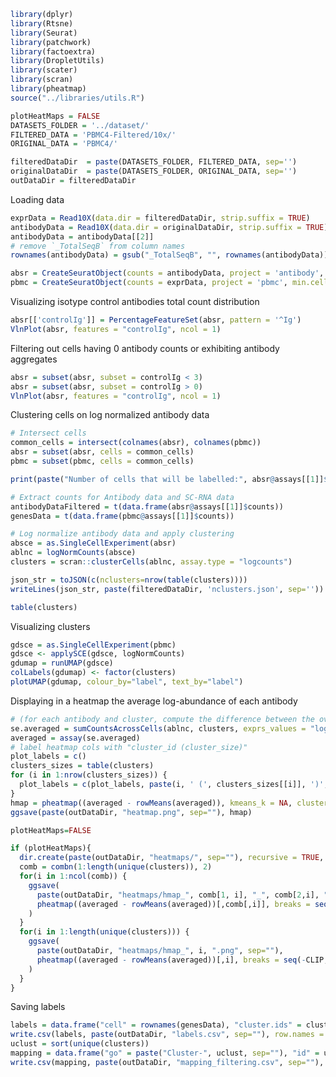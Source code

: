 ```r
library(dplyr)
library(Rtsne)
library(Seurat)
library(patchwork)
library(factoextra)
library(DropletUtils)
library(scater)
library(scran)
library(pheatmap)
source("../libraries/utils.R")

plotHeatMaps = FALSE
DATASETS_FOLDER = '../dataset/'
FILTERED_DATA = 'PBMC4-Filtered/10x/'
ORIGINAL_DATA = 'PBMC4/'

filteredDataDir  = paste(DATASETS_FOLDER, FILTERED_DATA, sep='')
originalDataDir  = paste(DATASETS_FOLDER, ORIGINAL_DATA, sep='')
outDataDir = filteredDataDir
```

Loading data

```r
exprData = Read10X(data.dir = filteredDataDir, strip.suffix = TRUE)
antibodyData = Read10X(data.dir = originalDataDir, strip.suffix = TRUE)
antibodyData = antibodyData[[2]]
# remove `_TotalSeqB` from column names
rownames(antibodyData) = gsub("_TotalSeqB", "", rownames(antibodyData))

absr = CreateSeuratObject(counts = antibodyData, project = 'antibody', min.cells = 0, min.features = 0)
pbmc = CreateSeuratObject(counts = exprData, project = 'pbmc', min.cells = 0, min.features = 0)
```

Visualizing isotype control antibodies total count distribution

```r
absr[['controlIg']] = PercentageFeatureSet(absr, pattern = '^Ig')
VlnPlot(absr, features = "controlIg", ncol = 1)
```

Filtering out cells having 0 antibody counts or exhibiting antibody aggregates

```r
absr = subset(absr, subset = controlIg < 3)
absr = subset(absr, subset = controlIg > 0)
VlnPlot(absr, features = "controlIg", ncol = 1)
```


Clustering cells on log normalized antibody data

```r
# Intersect cells
common_cells = intersect(colnames(absr), colnames(pbmc))
absr = subset(absr, cells = common_cells)
pbmc = subset(pbmc, cells = common_cells)

print(paste("Number of cells that will be labelled:", absr@assays[[1]]$counts@Dim[2]))

# Extract counts for Antibody data and SC-RNA data
antibodyDataFiltered = t(data.frame(absr@assays[[1]]$counts))
genesData = t(data.frame(pbmc@assays[[1]]$counts))

# Log normalize antibody data and apply clustering
absce = as.SingleCellExperiment(absr)
ablnc = logNormCounts(absce)
clusters = scran::clusterCells(ablnc, assay.type = "logcounts")

json_str = toJSON(c(nclusters=nrow(table(clusters))))
writeLines(json_str, paste(filteredDataDir, 'nclusters.json', sep=''))

table(clusters)
```

Visualizing clusters

```r
gdsce = as.SingleCellExperiment(pbmc)
gdsce <- applySCE(gdsce, logNormCounts)
gdumap = runUMAP(gdsce)
colLabels(gdumap) <- factor(clusters)
plotUMAP(gdumap, colour_by="label", text_by="label")
```

Displaying in a heatmap the average log-abundance of each antibody

```r
# (for each antibody and cluster, compute the difference between the overall antibody avg and antibody avg in the cluster)
se.averaged = sumCountsAcrossCells(ablnc, clusters, exprs_values = "logcounts", average = TRUE)
averaged = assay(se.averaged)
# label heatmap cols with "cluster_id (cluster_size)"
plot_labels = c()
clusters_sizes = table(clusters)
for (i in 1:nrow(clusters_sizes)) {
  plot_labels = c(plot_labels, paste(i, ' (', clusters_sizes[[i]], ')', sep=''))
}
hmap = pheatmap((averaged - rowMeans(averaged)), kmeans_k = NA, cluster_cols = TRUE, cluster_rows = FALSE, labels_col=plot_labels)
ggsave(paste(outDataDir, "heatmap.png", sep=""), hmap)

plotHeatMaps=FALSE

if (plotHeatMaps){
  dir.create(paste(outDataDir, "heatmaps/", sep=""), recursive = TRUE, showWarnings = FALSE)
  comb = combn(1:length(unique(clusters)), 2)
  for(i in 1:ncol(comb)) {
    ggsave(
      paste(outDataDir, "heatmaps/hmap_", comb[1, i], "_", comb[2,i], ".png", sep=""),
      pheatmap((averaged - rowMeans(averaged))[,comb[,i]], breaks = seq(-CLIP, CLIP, length.out = 101), kmeans_k = NA, cluster_cols = FALSE, cluster_rows = FALSE)
    )
  }
  for(i in 1:length(unique(clusters))) {
    ggsave(
      paste(outDataDir, "heatmaps/hmap_", i, ".png", sep=""),
      pheatmap((averaged - rowMeans(averaged))[,i], breaks = seq(-CLIP, CLIP, length.out = 101), kmeans_k = NA, cluster_cols = FALSE, cluster_rows = FALSE)
    )
  }
}
```

Saving labels

```r
labels = data.frame("cell" = rownames(genesData), "cluster.ids" = clusters)
write.csv(labels, paste(outDataDir, "labels.csv", sep=""), row.names = FALSE)
uclust = sort(unique(clusters))
mapping = data.frame("go" = paste("Cluster-", uclust, sep=""), "id" = uclust)
write.csv(mapping, paste(outDataDir, "mapping_filtering.csv", sep=""), row.names = FALSE)
```